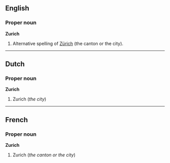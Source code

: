 ==English==
===Proper noun===
'''Zurich'''

#Alternative spelling of [[Zürich]] (the canton or the city).

----

==Dutch==
===Proper noun===
'''Zurich'''

#Zurich (''the city'')

----
==French==
===Proper noun===
'''Zurich'''

#Zurich (''the canton or the city'')